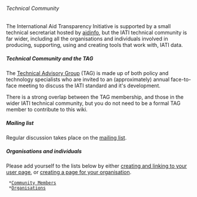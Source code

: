 ====== Technical Community ======

The International Aid Transparency Initiative is supported by a small technical secretariat hosted by [[aidinfo]], but the IATI technical community is far wider, including all the organisations and individuals involved in producing, supporting, using and creating tools that work with, IATI data.

===== Technical Community and the TAG ===== 
The [[TAG|Technical Advisory Group]] (TAG) is made up of both policy and technology specialists who are invited to an (approximately) annual face-to-face meeting to discuss the IATI standard and it's development.

There is a strong overlap between the TAG membership, and those in the wider IATI technical community, but you do not need to be a formal TAG member to contribute to this wiki.

===== Mailing list =====

Regular discussion takes place on the [[mailing list]].

===== Organisations and individuals =====

Please add yourself to the lists below by either [[community:start#create_your_own|creating and linking to your user page]], or [[creating a page for your organisation]].

  *[[community:user:start|Community Members]]
  *[[creating a page for your organisation|Organisations]]

